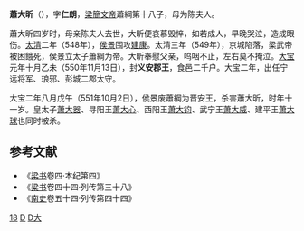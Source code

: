 '''蕭大昕'''（{{bd|541年||551年|10月2日|catIdx=X}}），字'''仁朗'''，[[梁簡文帝|梁簡文帝]]蕭綱第十八子，母为陈夫人。

蕭大昕四岁时，母亲陈夫人去世，大昕便哀慕毁悴，如若成人，早晚哭泣，造成眼伤。[[太清_(年号)|太清]]二年（548年），[[侯景|侯景]]围攻[[建康|建康]]。太清三年（549年），京城陷落，梁武帝被困餓死，侯景立太子蕭綱为帝。大昕奉慰父亲，呜咽不止，左右莫不掩泣。[[大宝_(南梁)|大宝]]元年十月乙未（550年11月13日），封'''义安郡王'''，食邑二千户。大宝二年，出任宁远将军、琅邪、彭城二郡太守。

大宝二年八月戊午（551年10月2日），侯景废蕭綱为晋安王，杀害蕭大昕，时年十一岁。皇太子[[萧大器|萧大器]]、寻阳王[[萧大心|萧大心]]、西阳王[[萧大钧|萧大钧]]、武宁王[[萧大威|萧大威]]、建平王[[萧大球|萧大球]]也同时被杀。

==参考文献 ==
<div class="references-small">  
*《[[梁书|梁书]]卷四·本纪第四》
*《[[梁书|梁书]]卷四十四·列传第三十八》
*《[[南史|南史]]卷五十四·列传第四十四》

[[Category:梁簡文帝皇子|18]]
[[Category:南梁正王|D]]
[[Category:蘭陵蕭氏|D大]]